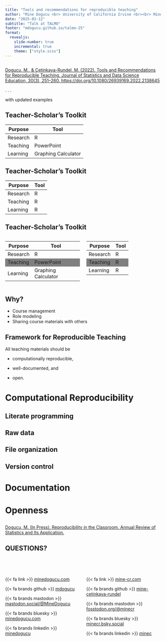 ```yaml
---
title: "Tools and recommendations for reproducible teaching"
author: "Mine Dogucu <br> University of California Irvine <br><br> Mine Çetinkaya-Rundel <br> Duke University"
date: "2025-03-12"
subtitle: "Talk at TALMO"
footer: "mdogucu.github.io/talmo-25"
format: 
  revealjs:
    slide-number: true
    incremental: true
    theme: ["style.scss"]
---
```


## 

[Dogucu, M., & Çetinkaya-Rundel, M. (2022). Tools and Recommendations for Reproducible Teaching. Journal of Statistics and Data Science Education, 30(3), 251–260. https://doi.org/10.1080/26939169.2022.2138645](https://www.tandfonline.com/doi/full/10.1080/26939169.2022.2138645)

. . .

with updated examples

## Teacher-Scholar's Toolkit

| Purpose  | Tool                |
|----------|---------------------|
| Research | R                   |
| Teaching | PowerPoint          |
| Learning | Graphing Calculator |


## Teacher-Scholar's Toolkit

| Purpose  | Tool                |
|----------|---------------------|
| Research | R                   |
| Teaching | R          |
| Learning | R |

## Teacher-Scholar's Toolkit

<style>
    .focus tr:nth-child(2) { background: gray; }
</style>

<div class="focus">

:::: {.columns}

::: {.column width="50%"}
| Purpose  | Tool                |
|----------|---------------------|
| Research | R                   |
| Teaching | PowerPoint          |
| Learning | Graphing Calculator |
:::

::: {.column width="50%"}
| Purpose  | Tool                |
|----------|---------------------|
| Research | R                   |
| Teaching | R          |
| Learning | R |
:::

::::

</div>

## Why?

- Course management
- Role modeling
- Sharing course materials with others

## Framework for Reproducible Teaching

All teaching materials should be

- computationally reproducible,

- well-documented, and

- open.

# Computational Reproducibility

## Literate programming

## Raw data

## File organization

## Version control

# Documentation

# Openness

##

[Dogucu, M. (In Press). Reproducibility in the Classroom. Annual Review of Statistics and Its Application.](https://www.annualreviews.org/content/journals/10.1146/annurev-statistics-112723-034436)

## QUESTIONS?

<br><br>

:::: {.columns}

::: {.column width="50%"}
{{< fa link >}} [minedogucu.com](https://www.minedogucu.com/)

{{< fa brands github >}} [mdogucu](https://github.com/mdogucu)

{{< fa brands mastodon >}} [mastodon.social/@MineDogucu](https://mastodon.social/@MineDogucu)

{{< fa brands bluesky >}} [minedogucu.com](https://bsky.app/profile/minedogucu.com)

{{< fa brands linkedin >}} [minedogucu](https://www.linkedin.com/in/minedogucu/)
:::

::: {.column width="50%"}
{{< fa link >}} [mine-cr.com](https://mine-cr.com)

{{< fa brands github >}} [mine-cetinkaya-rundel](https://github.com/mine-cetinkaya-rundel) 

{{< fa brands mastodon >}} [fosstodon.org/@minecr](https://fosstodon.org/@minecr)

{{< fa brands bluesky >}} [minecr.bsky.social](https://bsky.app/profile/minecr.bsky.social)

{{< fa brands linkedin >}} [minec](https://www.linkedin.com/in/minec/)
:::

::::



